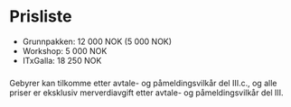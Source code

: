 # Prisliste

- Grunnpakken: 12 000 NOK (5 000 NOK)
- Workshop: 5 000 NOK
- ITxGalla: 18 250 NOK

###

Gebyrer kan tilkomme etter avtale- og påmeldingsvilkår del III.c., og alle priser er eksklusiv merverdiavgift etter avtale- og påmeldingsvilkår del III.
